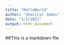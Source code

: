 ```yaml
---
title: "HelloWorld"
author: "Sharilyn James"
date: "3/1/2021"
output: html_document
---
```


##This is a markdown file